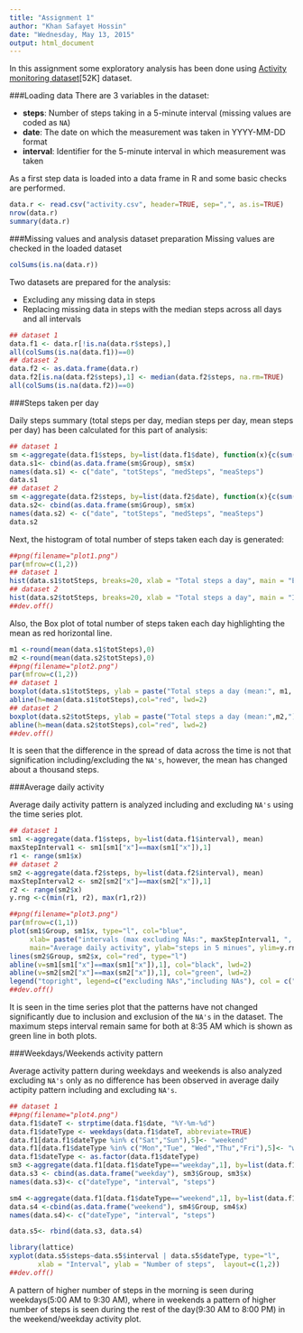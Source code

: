 ```yaml
---
title: "Assignment 1"
author: "Khan Safayet Hossin"
date: "Wednesday, May 13, 2015"
output: html_document
---
```

In this assignment some exploratory analysis has been done using <a href="https://d396qusza40orc.cloudfront.net/repdata%2Fdata%2Factivity.zip"> Activity monitoring dataset</a>[52K] dataset.

###Loading data
There are 3 variables in the dataset:

- <b>steps</b>: Number of steps taking in a 5-minute interval (missing values are coded as `NA`)
- <b>date</b>: The date on which the measurement was taken in YYYY-MM-DD format
- <b>interval</b>: Identifier for the 5-minute interval in which measurement was taken

As a first step data is loaded into a data frame in R and some basic checks are performed.

```r
data.r <- read.csv("activity.csv", header=TRUE, sep=",", as.is=TRUE)
nrow(data.r)
summary(data.r)
```
###Missing values and analysis dataset preparation
Missing values are checked in the loaded dataset
```r
colSums(is.na(data.r))
```
Two datasets are prepared for the analysis:

- Excluding any missing data in steps 
- Replacing missing data in steps with the median steps across all days and all intervals
```r
## dataset 1
data.f1 <- data.r[!is.na(data.r$steps),]
all(colSums(is.na(data.f1))==0)
## dataset 2
data.f2 <- as.data.frame(data.r)
data.f2[is.na(data.f2$steps),1] <- median(data.f2$steps, na.rm=TRUE)
all(colSums(is.na(data.f2))==0)
```

###Steps taken per day

Daily steps summary (total steps per day, median steps per day, mean steps per day) has been calculated for this part of analysis: 
```r
## dataset 1
sm <-aggregate(data.f1$steps, by=list(data.f1$date), function(x){c(sum(x), median(x), mean(x))})
data.s1<- cbind(as.data.frame(sm$Group), sm$x)
names(data.s1) <- c("date", "totSteps", "medSteps", "meaSteps")
data.s1
## dataset 2
sm <-aggregate(data.f2$steps, by=list(data.f2$date), function(x){c(sum(x), median(x), mean(x))})
data.s2<- cbind(as.data.frame(sm$Group), sm$x)
names(data.s2) <- c("date", "totSteps", "medSteps", "meaSteps")
data.s2
```

Next, the histogram of total number of steps taken each day is generated:

```r
##png(filename="plot1.png")
par(mfrow=c(1,2))
## dataset 1
hist(data.s1$totSteps, breaks=20, xlab = "Total steps a day", main = "Excluding NAs", col="red")
## dataset 2
hist(data.s2$totSteps, breaks=20, xlab = "Total steps a day", main = "Including NAs", col="blue")
##dev.off()
```

Also, the Box plot of total number of steps taken each day highlighting the mean as red horizontal line.
```r
m1 <-round(mean(data.s1$totSteps),0)
m2 <-round(mean(data.s2$totSteps),0)
##png(filename="plot2.png")
par(mfrow=c(1,2))
## dataset 1
boxplot(data.s1$totSteps, ylab = paste("Total steps a day (mean:", m1, ")"), main = "Excluding NAs")
abline(h=mean(data.s1$totSteps),col="red", lwd=2)
## dataset 2
boxplot(data.s2$totSteps, ylab = paste("Total steps a day (mean:",m2,")"), main = "Including NAs")
abline(h=mean(data.s2$totSteps),col="red", lwd=2)
##dev.off()
```

It is seen that the difference in the spread of data across the time is not that signification including/excluding the `NA's`, however, the mean has changed about a thousand steps.

###Average daily activity

Average daily activity pattern is analyzed including and excluding `NA's` using the time series plot. 
```r
## dataset 1
sm1 <-aggregate(data.f1$steps, by=list(data.f1$interval), mean)
maxStepInterval1 <- sm1[sm1["x"]==max(sm1["x"]),1]
r1 <- range(sm1$x)
## dataset 2
sm2 <-aggregate(data.f2$steps, by=list(data.f2$interval), mean)
maxStepInterval2 <- sm2[sm2["x"]==max(sm2["x"]),1]
r2 <- range(sm2$x)
y.rng <-c(min(r1, r2), max(r1,r2))

##png(filename="plot3.png")
par(mfrow=c(1,1))
plot(sm1$Group, sm1$x, type="l", col="blue", 
     xlab= paste("intervals (max excluding NAs:", maxStepInterval1, ", max excluding NAs:", maxStepInterval2,")"), 
     main="Average daily activity", ylab="steps in 5 minues", ylim=y.rng)
lines(sm2$Group, sm2$x, col="red", type="l")
abline(v=sm1[sm1["x"]==max(sm1["x"]),1], col="black", lwd=2)
abline(v=sm2[sm2["x"]==max(sm2["x"]),1], col="green", lwd=2)
legend("topright", legend=c("excluding NAs","including NAs"), col = c("blue","red"), ncol = 1, lwd = 1)
##dev.off()
```

It is seen in the time series plot that the patterns have not changed significantly due to inclusion and exclusion of the `NA's` in the dataset. The maximum steps interval remain same for both at 8:35 AM which is shown as green line in both plots.

###Weekdays/Weekends activity pattern

Average activity pattern during weekdays and weekends is also analyzed excluding `NA's` only as no difference has been observed in average daily actipity pattern including and excluding `NA's`.

```r
## dataset 1
##png(filename="plot4.png")
data.f1$dateT <- strptime(data.f1$date, "%Y-%m-%d") 
data.f1$dateType <- weekdays(data.f1$dateT, abbreviate=TRUE)
data.f1[data.f1$dateType %in% c("Sat","Sun"),5]<- "weekend"
data.f1[data.f1$dateType %in% c("Mon","Tue", "Wed","Thu","Fri"),5]<- "weekday"
data.f1$dateType <- as.factor(data.f1$dateType)
sm3 <-aggregate(data.f1[data.f1$dateType=="weekday",1], by=list(data.f1[data.f1$dateType=="weekday",3]), mean)
data.s3 <- cbind(as.data.frame("weekday"), sm3$Group, sm3$x)
names(data.s3)<- c("dateType", "interval", "steps")

sm4 <-aggregate(data.f1[data.f1$dateType=="weekend",1], by=list(data.f1[data.f1$dateType=="weekend",3]), mean)
data.s4 <-cbind(as.data.frame("weekend"), sm4$Group, sm4$x)
names(data.s4)<- c("dateType", "interval", "steps")

data.s5<- rbind(data.s3, data.s4)

library(lattice)
xyplot(data.s5$steps~data.s5$interval | data.s5$dateType, type="l", 
       xlab = "Interval", ylab = "Number of steps",  layout=c(1,2))
##dev.off()
```

A pattern of higher number of steps in the morning is seen during weekdays(5:00 AM to 9:30 AM), where in weekends a pattern of higher number of steps is seen during the rest of the day(9:30 AM to 8:00 PM) in the weekend/weekday activity plot.
